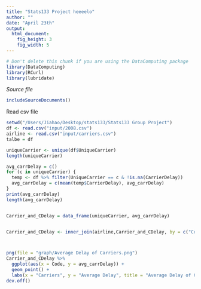 ```yaml
---
title: "Stats133 Project heeeelo"
author: ""
date: "April 23th"
output: 
  html_document:
    fig_height: 3
    fig_width: 5
---
```

<!-- Don't edit in between this line and the one below -->
```r
# Don't delete this chunk if you are using the DataComputing package
library(DataComputing)
library(RCurl)
library(lubridate)
```
*Source file* 
```r
includeSourceDocuments()
```




Read csv file
```r
setwd("/Users/Jiahao/Desktop/stats133/Stats133 Group Project")
df <- read.csv("input/2008.csv")
airline <- read.csv("input/carriers.csv")
talbe = df
```

```r
uniqueCarrier <- unique(df$UniqueCarrier)
length(uniqueCarrier)

avg_carrDelay = c()
for (c in uniqueCarrier) {
  temp <- df %>% filter(UniqueCarrier == c & !is.na(CarrierDelay))
  avg_carrDelay = c(mean(temp$CarrierDelay), avg_carrDelay)
}
print(avg_carrDelay)
length(avg_carrDelay)


Carrier_and_CDelay = data_frame(uniqueCarrier, avg_carrDelay)


Carrier_and_CDelay <- inner_join(airline,Carrier_and_CDelay, by = c("Code"="uniqueCarrier"), copy = TRUE)



png(file = "graph/Average Delay of Carriers.png")
Carrier_and_CDelay %>% 
  ggplot(aes(x = Code, y = avg_carrDelay)) +
  geom_point() + 
  labs(x = "Carriers", y = "Average Delay", title = "Average Delay of Carriers")
dev.off()

```





